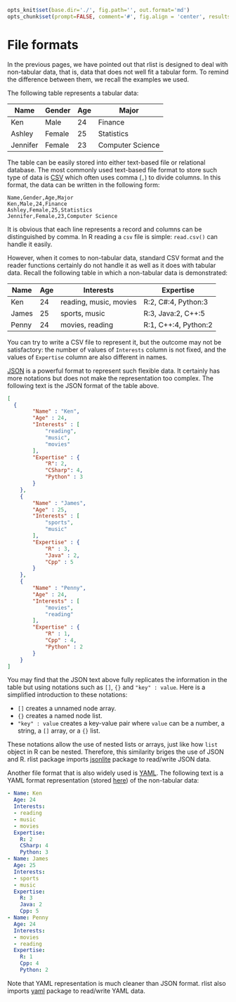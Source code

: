 ```r
opts_knit$set(base.dir='./', fig.path='', out.format='md')
opts_chunk$set(prompt=FALSE, comment='#', fig.align = 'center', results='markup')
```

# File formats

In the previous pages, we have pointed out that rlist is designed to deal with non-tabular data, that is, data that does not well fit a tabular form. To remind the difference between them, we recall the examples we used.

The following table represents a tabular data:

| Name |  Gender | Age | Major |
|------|---------|-----|-------|
| Ken | Male | 24 | Finance |
| Ashley | Female | 25 | Statistics |
| Jennifer | Female | 23 | Computer Science |

The table can be easily stored into either text-based file or relational database. The most commonly used text-based file format to store such type of data is [CSV](en.wikipedia.org/wiki/Comma-separated_values) which often uses comma (`,`) to divide columns. In this format, the data can be written in the following form:

```
Name,Gender,Age,Major
Ken,Male,24,Finance
Ashley,Female,25,Statistics
Jennifer,Female,23,Computer Science
```

It is obvious that each line represents a record and columns can be distinguished by comma. In R reading a `csv` file is simple: `read.csv()` can handle it easily.

However, when it comes to non-tabular data, standard CSV format and the reader functions certainly do not handle it as well as it does with tabular data. Recall the following table in which a non-tabular data is demonstrated:

| Name | Age | Interests | Expertise |
|------|-----|----------|----------|
| Ken | 24 | reading, music, movies | R:2, C#:4, Python:3 |
| James | 25 | sports, music | R:3, Java:2, C++:5 |
| Penny | 24 | movies, reading | R:1, C++:4, Python:2 |

You can try to write a CSV file to represent it, but the outcome may not be satisfactory: the number of values of `Interests` column is not fixed, and the values of `Expertise` column are also different in names.

[JSON](http://json.org/) is a powerful format to represent such flexible data. It certainly has more notations but does not make the representation too complex. The following text is the JSON format of the table above.

```json
[
  {
		"Name" : "Ken",
		"Age" : 24,
		"Interests" : [
			"reading",
			"music",
			"movies"
		],
		"Expertise" : {
            "R": 2,
            "CSharp": 4,
			"Python" : 3
		}
	},
	{
		"Name" : "James",
		"Age" : 25,
		"Interests" : [
			"sports",
			"music"
		],
		"Expertise" : {
			"R" : 3,
			"Java" : 2,
			"Cpp" : 5
		}
	},
	{
		"Name" : "Penny",
		"Age" : 24,
		"Interests" : [
			"movies",
			"reading"
		],
		"Expertise" : {
			"R" : 1,
			"Cpp" : 4,
			"Python" : 2
		}
	}
]
```

You may find that the JSON text above fully replicates the information in the table but using notations such as `[]`, `{}` and `"key" : value`. Here is a simplified introduction to these notations:

- `[]` creates a unnamed node array.
- `{}` creates a named node list.
- `"key" : value` creates a key-value pair where `value` can be a number, a string, a `[]` array, or a `{}` list.

These notations allow the use of nested lists or arrays, just like how `list` object in R can be nested. Therefore, this similarity briges the use of JSON and R. rlist package imports [jsonlite](https://github.com/jeroenooms/jsonlite) package to read/write JSON data.

Another file format that is also widely used is [YAML](http://yaml.org/). The following text is a YAML format representation (stored [here](../data/sample.yaml)) of the non-tabular data:

```yaml
- Name: Ken
  Age: 24
  Interests:
  - reading
  - music
  - movies
  Expertise:
    R: 2
    CSharp: 4
    Python: 3
- Name: James
  Age: 25
  Interests:
  - sports
  - music
  Expertise:
    R: 3
    Java: 2
    Cpp: 5
- Name: Penny
  Age: 24
  Interests:
  - movies
  - reading
  Expertise:
    R: 1
    Cpp: 4
    Python: 2
```

Note that YAML representation is much cleaner than JSON format. rlist also imports [yaml](https://github.com/viking/r-yaml) package to read/write YAML data.
